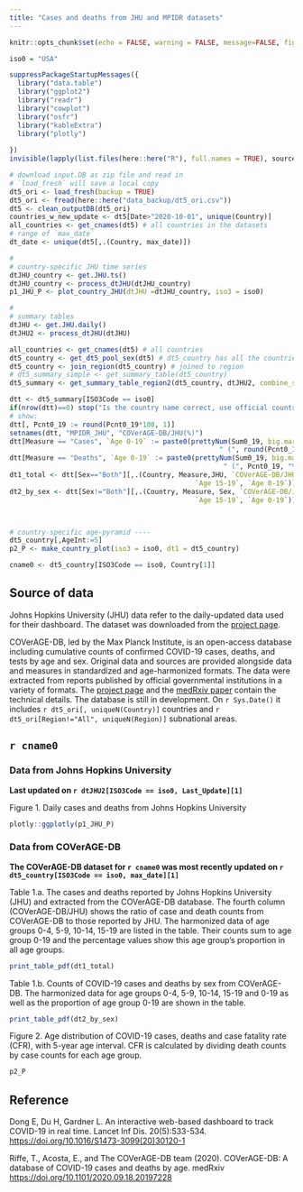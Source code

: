 ```yaml
---
title: "Cases and deaths from JHU and MPIDR datasets"
---
```


```r
knitr::opts_chunk$set(echo = FALSE, warning = FALSE, message=FALSE, fig.width=8, fig.height=6)
```

```r
iso0 = "USA"

suppressPackageStartupMessages({
  library("data.table")
  library("ggplot2")
  library("readr")
  library("cowplot")
  library("osfr")
  library("kableExtra")
  library("plotly")
  
})
invisible(lapply(list.files(here::here("R"), full.names = TRUE), source))

# download input.DB as zip file and read in 
# `load_fresh` will save a local copy
dt5_ori <- load_fresh(backup = TRUE)
dt5_ori <- fread(here::here("data_backup/dt5_ori.csv"))
dt5 <- clean_outputDB(dt5_ori)
countries_w_new_update <- dt5[Date>"2020-10-01", unique(Country)]
all_countries <- get_cnames(dt5) # all countries in the datasets
# range of `max_date`
dt_date <- unique(dt5[,.(Country, max_date)])

# 
# country-specific JHU time series
dtJHU_country <- get.JHU.ts()
dtJHU_country <- process_dtJHU(dtJHU_country)
p1_JHU_P <- plot_country_JHU(dtJHU =dtJHU_country, iso3 = iso0)

#
# summary tables 
dtJHU <- get.JHU.daily()
dtJHU2 <- process_dtJHU(dtJHU)

all_countries <- get_cnames(dt5) # all countries
dt5_country <- get_dt5_pool_sex(dt5) # dt5_country has all the countries, pooled sex into total and remove NA value
dt5_country <- join_region(dt5_country) # joined to region 
# dt5_summary_simple <- get_summary_table(dt5_country)
dt5_summary <- get_summary_table_region2(dt5_country, dtJHU2, combine_sex = FALSE)

dtt <- dt5_summary[ISO3Code == iso0]
if(nrow(dtt)==0) stop("Is the country name correct, use official country name.")
# show: 
dtt[, Pcnt0_19 := round(Pcnt0_19*100, 1)]
setnames(dtt, "MPIDR_JHU", "COVerAGE-DB/JHU(%)")
dtt[Measure == "Cases", `Age 0-19` := paste0(prettyNum(Sum0_19, big.mark = ","),
                                                    " (", round(Pcnt0_19), "%)")] # round to .
dtt[Measure == "Deaths", `Age 0-19` := paste0(prettyNum(Sum0_19, big.mark = ","),
                                                     " (", Pcnt0_19, "%)")]
dt1_total <- dtt[Sex=="Both"][,.(Country, Measure,JHU, `COVerAGE-DB/JHU(%)`, `Age 0-4`, `Age 5-9`, `Age 10-14`,
                                              `Age 15-19`, `Age 0-19`)]
dt2_by_sex <- dtt[Sex!="Both"][,.(Country, Measure, Sex, `COVerAGE-DB/JHU(%)`, `Age 0-4`, `Age 5-9`, `Age 10-14`,
                                              `Age 15-19`, `Age 0-19`)]



# country-specific age-pyramid ---- 
dt5_country[,AgeInt:=5]
p2_P <- make_country_plot(iso3 = iso0, dt1 = dt5_country)

cname0 <- dt5_country[ISO3Code == iso0, Country[1]]
```

## Source of data

Johns Hopkins University (JHU) data refer to the daily-updated data used for their dashboard. The dataset was downloaded from the [project page](https://github.com/CSSEGISandData/COVID-19).

COVerAGE-DB, led by the Max Planck Institute, is an open-access database including cumulative counts of confirmed COVID-19 cases, deaths, and tests by age and sex. Original data and sources are provided alongside data and measures in standardized and age-harmonized formats. The data were extracted from reports published by official governmental institutions in a variety of formats. The [project page](https://github.com/timriffe/covid_age) and the [medRxiv paper](https://www.medrxiv.org/content/10.1101/2020.09.18.20197228v2) contain the technical details. The database is still in development. On `r Sys.Date()` it includes `r dt5_ori[, uniqueN(Country)]` countries and `r dt5_ori[Region!="All", uniqueN(Region)]` subnational areas.

## `r cname0`

### Data from Johns Hopkins University

**Last updated on `r dtJHU2[ISO3Code == iso0, Last_Update][1]`**

Figure 1. Daily cases and deaths from Johns Hopkins University

```r
plotly::ggplotly(p1_JHU_P)
```

### Data from COVerAGE-DB

**The COVerAGE-DB dataset for `r cname0` was most recently updated on `r dt5_country[ISO3Code == iso0, max_date][1]`**

Table 1.a. The cases and deaths reported by Johns Hopkins University (JHU) and extracted from the COVerAGE-DB database. The fourth column (COVerAGE-DB/JHU) shows the ratio of case and death counts from COVerAGE-DB to those reported by JHU. The harmonized data of age groups 0-4, 5-9, 10-14, 15-19 are listed in the table. Their counts sum to age group 0-19 and the percentage values show this age group's proportion in all age groups.

```r
print_table_pdf(dt1_total)
```

Table 1.b. Counts of COVID-19 cases and deaths by sex from COVerAGE-DB. The harmonized data for age groups 0-4, 5-9, 10-14, 15-19 and 0-19 as well as the proportion of age group 0-19 are shown in the table.

```r
print_table_pdf(dt2_by_sex)
```

Figure 2. Age distribution of COVID-19 cases, deaths and case fatality rate (CFR), with 5-year age interval. CFR is calculated by dividing death counts by case counts for each age group.

```r
p2_P
```

## Reference

Dong E, Du H, Gardner L. An interactive web-based dashboard to track COVID-19 in real time. Lancet Inf Dis. 20(5):533-534. [https://doi.org/10.1016/S1473-3099(20)30120-1](https://doi.org/10.1016/S1473-3099(20)30120-1){.uri}

Riffe, T., Acosta, E., and The COVerAGE-DB team (2020). COVerAGE-DB: A database of COVID-19 cases and deaths by age. medRxiv <https://doi.org/10.1101/2020.09.18.20197228>
